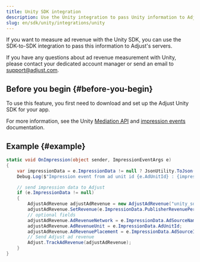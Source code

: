 ```yaml
---
title: Unity SDK integration
description: Use the Unity integration to pass Unity information to Adjust's servers.
slug: en/sdk/unity/integrations/unity
---
```


If you want to measure ad revenue with the Unity SDK, you can use the SDK-to-SDK integration to pass this information to Adjust's servers.

<Callout type="note">

If you have any questions about ad revenue measurement with Unity, please contact your dedicated account manager or send an email to support@adjust.com.

</Callout>

## Before you begin {#before-you-begin}

To use this feature, you first need to download and set up the Adjust Unity SDK for your app.

For more information, see the Unity [Mediation API](https://docs.unity.com/mediation/APIReferenceUnity.html) and [impression events](https://docs.unity.com/mediation/SDKIntegrationUnityImpressionEvents.html) documentation.

## Example {#example}

```cs
static void OnImpression(object sender, ImpressionEventArgs e)
{
    var impressionData = e.ImpressionData != null ? JsonUtility.ToJson(e.ImpressionData, true) : "null";
    Debug.Log($"Impression event from ad unit id {e.AdUnitId} : {impressionData}");

    // send impression data to Adjust
    if (e.ImpressionData != null)
    {
        AdjustAdRevenue adjustAdRevenue = new AdjustAdRevenue("unity_sdk");
        adjustAdRevenue.SetRevenue(e.ImpressionData.PublisherRevenuePerImpression, e.ImpressionData.Currency);
        // optional fields
        adjustAdRevenue.AdRevenueNetwork = e.ImpressionData.AdSourceName;
        adjustAdRevenue.AdRevenueUnit = e.ImpressionData.AdUnitId;
        adjustAdRevenue.AdRevenuePlacement = e.ImpressionData.AdSourceInstance;
        // Send Adjust ad revenue
        Adjust.TrackAdRevenue(adjustAdRevenue);
    }
}
```
